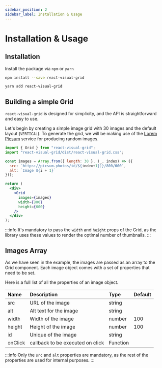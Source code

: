 ```yaml
---
sidebar_position: 2
sidebar_label: Installation & Usage
---
```

# Installation & Usage

## Installation

Install the package via `npm` or `yarn`

```bash
npm install --save react-visual-grid
```

```bash
yarn add react-visual-grid
```

## Building a simple Grid

`react-visual-grid` is designed for simplicity, and the API is straightforward and easy to use.

Let's begin by creating a simple image grid with 30 images and the default layout (`VERTICAL`).
To generate the grid, we will be making use of the [Lorem Picsum](https://picsum.photos/) service for producing random images.

```jsx title="App.js"
import { Grid } from "react-visual-grid";
import "react-visual-grid/dist/react-visual-grid.css";

const images = Array.from({ length: 30 }, (_, index) => ({
  src: `https://picsum.photos/id/${index+1})}/800/600`,
  alt: `Image ${i + 1}`
}));

return (
  <div>
    <Grid
      images={images}
      width={800}
      height={600}
    />
  </div>
);
```

:::info
It's mandatory to pass the `width` and `height` props of the Grid, as the library uses these values to render the optimal number of thumbnails.
:::

## Images Array

As we have seen in the example, the images are passed as an array to the Grid component. Each image object comes with a set of properties that need to be set.

Here is a full list of all the properties of an image object.

| Name    | Description                      | Type     | Default |
| :------ | :------------------------------- | :------- | :------ |
| src     | URL of the image                 | string   |         |
| alt     | Alt text for the image           | string   |         |
| width   | Width of the image               | number   | 100     |
| height  | Height of the image              | number   | 100     |
| id      | Unique of the image              | string   |         |
| onClick | callback to be executed on click | Function |         |

:::info
  Only the `src` and `alt` properties are mandatory, as the rest of the properties are used for internal purposes.
:::